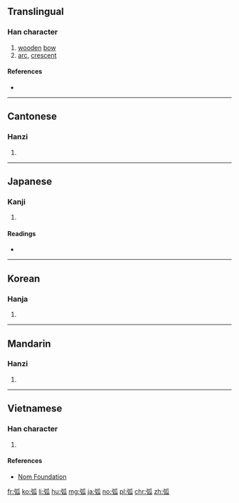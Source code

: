 ==Translingual==

===Han character===
{{Han char|rn=57|rad=弓|as=05|sn=8|four=1223<sub>0</sub>|canj=弓竹女人 (NHVO)|ids=⿰[[弓]][[瓜]]}}

# [[wooden]] [[bow]]
# [[arc]], [[crescent]]

====References====
* {{Han ref|kx=0357.340|dkj=09757|dj=0674.160|hdz=20993.030|uh=5F27|ud=24359|bh=A9B7|bd=43447}}

----

==Cantonese==

===Hanzi===
{{yue-hanzi|jyut=wu4|y=wu4}}

# {{defn|lang=yue|sort=弓05}}

----

==Japanese==

===Kanji===
{{ja-kanji|grade=c|rs=弓05}}

# {{defn|lang=ja|sort=弓05}}

====Readings====
* {{ja-readings|goon=[[ご]] (go) {{non-joyo-reading}}|kanon=[[こ]] (ko)|kun=[[きゅみ]] (kyumi)}}

----

==Korean==

===Hanja===
{{ko-hanja|hangeul=[[호]]|eumhun=|rv=ho|mr=ho|y=ho}}

# {{defn|lang=ko|sort=弓05}}

----

==Mandarin==

===Hanzi===
{{cmn-hanzi|pin=[[hú]] ([[hu2]])|wg=hu<sup>2</sup>}}

# {{defn|lang=cmn|sort=弓05}}

----

==Vietnamese==

===Han character===
{{vi-hantu|rs=弓05|hồ}}

# {{defn|lang=vi|sort=弓05}}

====References====
*[http://nomfoundation.org/common/nom_details.php?codepoint=5f27 Nom Foundation]

[[fr:弧]]
[[ko:弧]]
[[li:弧]]
[[hu:弧]]
[[mg:弧]]
[[ja:弧]]
[[no:弧]]
[[pl:弧]]
[[chr:弧]]
[[zh:弧]]